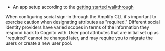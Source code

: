* An app setup according to the [getting started walkthrough](/lib-v1/auth/getting-started)

<Callout warning>
 When configuring social sign-in through the Amplify CLI, it's important to exercise caution when designating attributes as "required." Different social identity providers have varied scopes in terms of the information they respond back to Cognito with.  User pool attributes that are initial set up as "required" cannot be changed later, and may require you to migrate the users or create a new user pool.  
</Callout>

